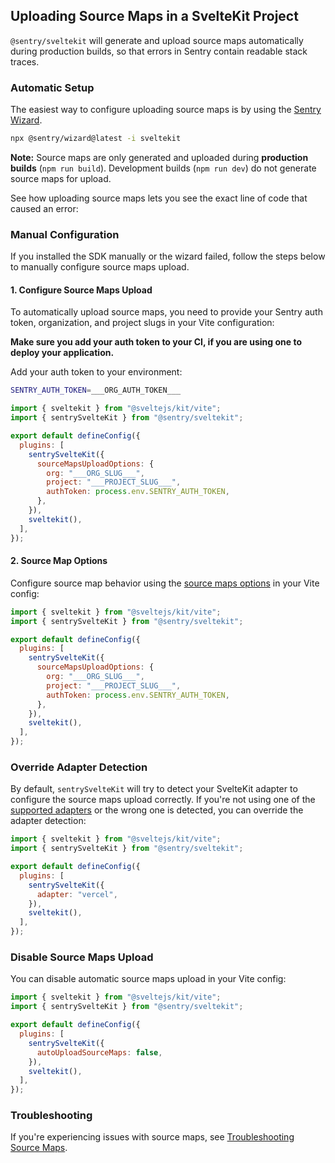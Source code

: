 ## Uploading Source Maps in a SvelteKit Project

`@sentry/sveltekit` will generate and upload source maps automatically during production builds, so that errors in Sentry contain readable stack traces.

### Automatic Setup

The easiest way to configure uploading source maps is by using the [Sentry Wizard](/platforms/javascript/guides/sveltekit/#step-1-install).

```bash
npx @sentry/wizard@latest -i sveltekit
```

**Note:** Source maps are only generated and uploaded during **production builds** (`npm run build`). Development builds (`npm run dev`) do not generate source maps for upload.

See how uploading source maps lets you see the exact line of code that caused an error:

<Arcade src="https://demo.arcade.software/OFrHpZUU739XKR8qUiEP?embed" />

### Manual Configuration

If you installed the SDK manually or the wizard failed, follow the steps below to manually configure source maps upload.

#### 1. Configure Source Maps Upload

To automatically upload source maps, you need to provide your Sentry auth token, organization, and project slugs in your Vite configuration:

<OrgAuthTokenNote />

**Make sure you add your auth token to your CI, if you are using one to deploy your application.**

Add your auth token to your environment:

```bash {filename:.env}
SENTRY_AUTH_TOKEN=___ORG_AUTH_TOKEN___
```

```javascript {filename:vite.config.js}
import { sveltekit } from "@sveltejs/kit/vite";
import { sentrySvelteKit } from "@sentry/sveltekit";

export default defineConfig({
  plugins: [
    sentrySvelteKit({
      sourceMapsUploadOptions: {
        org: "___ORG_SLUG___",
        project: "___PROJECT_SLUG___",
        authToken: process.env.SENTRY_AUTH_TOKEN,
      },
    }),
    sveltekit(),
  ],
});
```

#### 2. Source Map Options

Configure source map behavior using the [source maps options](/platforms/javascript/guides/sveltekit/configuration/build/#source-maps-options) in your Vite config:

```javascript {filename:vite.config.js}
import { sveltekit } from "@sveltejs/kit/vite";
import { sentrySvelteKit } from "@sentry/sveltekit";

export default defineConfig({
  plugins: [
    sentrySvelteKit({
      sourceMapsUploadOptions: {
        org: "___ORG_SLUG___",
        project: "___PROJECT_SLUG___",
        authToken: process.env.SENTRY_AUTH_TOKEN,
      },
    }),
    sveltekit(),
  ],
});
```

### Override Adapter Detection

By default, `sentrySvelteKit` will try to detect your SvelteKit adapter to configure the source maps upload correctly. If you're not using one of the [supported adapters](/platforms/javascript/guides/sveltekit/) or the wrong one is detected, you can override the adapter detection:

```javascript {filename:vite.config.js}
import { sveltekit } from "@sveltejs/kit/vite";
import { sentrySvelteKit } from "@sentry/sveltekit";

export default defineConfig({
  plugins: [
    sentrySvelteKit({
      adapter: "vercel",
    }),
    sveltekit(),
  ],
});
```

### Disable Source Maps Upload

You can disable automatic source maps upload in your Vite config:

```javascript {filename:vite.config.js}
import { sveltekit } from "@sveltejs/kit/vite";
import { sentrySvelteKit } from "@sentry/sveltekit";

export default defineConfig({
  plugins: [
    sentrySvelteKit({
      autoUploadSourceMaps: false,
    }),
    sveltekit(),
  ],
});
```

### Troubleshooting

If you're experiencing issues with source maps, see [Troubleshooting Source Maps](/platforms/javascript/guides/sveltekit/troubleshooting/).

